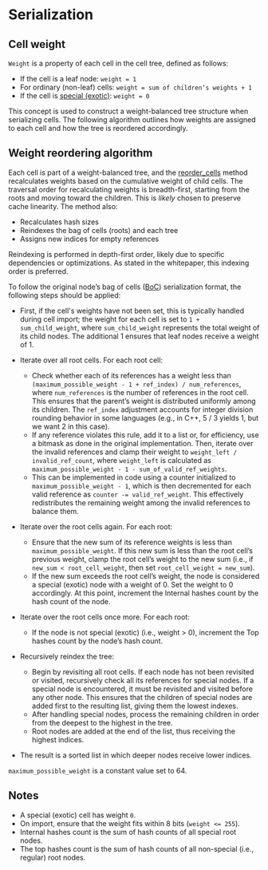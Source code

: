 
# Serialization

## Cell weight

`Weight` is a property of each cell in the cell tree, defined as follows:

- If the cell is a leaf node: `weight = 1`
- For ordinary (non-leaf) cells: `weight = sum of children’s weights + 1`
- If the cell is [special (exotic)](./cell-boc.mdx#special-exotic-cells): `weight = 0`

This concept is used to construct a weight-balanced tree structure when serializing cells. The following algorithm outlines how weights are assigned to each cell and how the tree is reordered accordingly.

## Weight reordering algorithm

Each cell is part of a weight-balanced tree, and the [reorder_cells](https://github.com/ton-blockchain/ton/blob/15088bb8784eb0555469d223cd8a71b4e2711202/crypto/vm/boc.cpp#L249) method recalculates weights based on the cumulative weight of child cells.
The traversal order for recalculating weights is breadth-first, starting from the roots and moving toward the children. This is _likely_ chosen to preserve cache linearity.
The method also:

- Recalculates hash sizes
- Reindexes the bag of cells (roots) and each tree
- Assigns new indices for empty references

Reindexing is performed in depth-first order, likely due to specific dependencies or optimizations. As stated in the whitepaper, this indexing order is preferred.

To follow the original node’s bag of cells ([BoC](./cell-boc.mdx)) serialization format, the following steps should be applied:

- First, if the cell's weights have not been set, this is typically handled during cell import; the weight for each cell is set to `1 + sum_child_weight`, where `sum_child_weight` represents the total weight of its child nodes. The additional 1 ensures that leaf nodes receive a weight of 1.

- Iterate over all root cells. For each root cell:
  - Check whether each of its references has a weight less than `(maximum_possible_weight - 1 + ref_index) / num_references`, where `num_references` is the number of references in the root cell. This ensures that the parent’s weight is distributed uniformly among its children. The `ref_index` adjustment accounts for integer division rounding behavior in some languages (e.g., in C++, 5 / 3 yields 1, but we want 2 in this case).
  - If any reference violates this rule, add it to a list or, for efficiency, use a bitmask as done in the original implementation. Then, iterate over the invalid references and clamp their weight to `weight_left / invalid_ref_count`, where `weight_left` is calculated as `maximum_possible_weight - 1 - sum_of_valid_ref_weights`.
  - This can be implemented in code using a counter initialized to `maximum_possible_weight - 1`, which is then decremented for each valid reference as `counter -= valid_ref_weight`. This effectively redistributes the remaining weight among the invalid references to balance them.

- Iterate over the root cells again. For each root:
  - Ensure that the new sum of its reference weights is less than `maximum_possible_weight`. If this new sum is less than the root cell’s previous weight, clamp the root cell’s weight to the new sum (i.e., if `new_sum < root_cell_weight`, then set `root_cell_weight = new_sum`).
  - If the new sum exceeds the root cell’s weight, the node is considered a special (exotic) node with a weight of 0. Set the weight to 0 accordingly. At this point, increment the Internal hashes count by the hash count of the node.

- Iterate over the root cells once more. For each root:
  - If the node is not special (exotic) (i.e., weight > 0), increment the Top hashes count by the node’s hash count.

- Recursively reindex the tree:
  - Begin by revisiting all root cells. If each node has not been revisited or visited, recursively check all its references for special nodes. If a special node is encountered, it must be revisited and visited before any other node. This ensures that the children of special nodes are added first to the resulting list, giving them the lowest indexes.
  - After handling special nodes, process the remaining children in order from the deepest to the highest in the tree.
  - Root nodes are added at the end of the list, thus receiving the highest indices.

- The result is a sorted list in which deeper nodes receive lower indices.

`maximum_possible_weight` is a constant value set to 64.

## Notes

- A special (exotic) cell has weight `0`.
- On import, ensure that the weight fits within 8 bits (`weight <= 255`).
- Internal hashes count is the sum of hash counts of all special root nodes.
- The top hashes count is the sum of hash counts of all non-special (i.e., regular) root nodes.

<Feedback />
